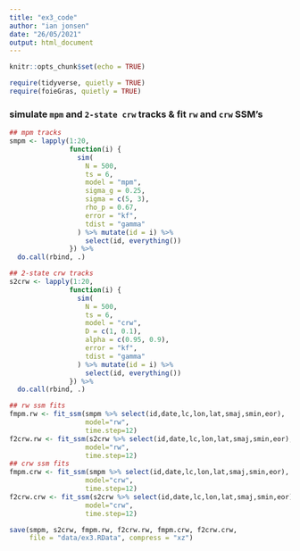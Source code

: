```yaml
---
title: "ex3_code"
author: "ian jonsen"
date: "26/05/2021"
output: html_document
---
```


```r
knitr::opts_chunk$set(echo = TRUE)
```

```r
require(tidyverse, quietly = TRUE)
require(foieGras, quietly = TRUE)
```

### simulate `mpm` and `2-state crw` tracks & fit `rw` and `crw` SSM's
```r
## mpm tracks
smpm <- lapply(1:20,
               function(i) {
                 sim(
                   N = 500,
                   ts = 6,
                   model = "mpm",
                   sigma_g = 0.25,
                   sigma = c(5, 3),
                   rho_p = 0.67,
                   error = "kf",
                   tdist = "gamma"
                 ) %>% mutate(id = i) %>%
                   select(id, everything())
               }) %>%
  do.call(rbind, .)

## 2-state crw tracks
s2crw <- lapply(1:20,
               function(i) {
                 sim(
                   N = 500,
                   ts = 6,
                   model = "crw",
                   D = c(1, 0.1),
                   alpha = c(0.95, 0.9),
                   error = "kf",
                   tdist = "gamma"
                 ) %>% mutate(id = i) %>%
                   select(id, everything())
               }) %>%
  do.call(rbind, .)

## rw ssm fits
fmpm.rw <- fit_ssm(smpm %>% select(id,date,lc,lon,lat,smaj,smin,eor), 
                   model="rw", 
                   time.step=12)
f2crw.rw <- fit_ssm(s2crw %>% select(id,date,lc,lon,lat,smaj,smin,eor), 
                   model="rw", 
                   time.step=12)
## crw ssm fits
fmpm.crw <- fit_ssm(smpm %>% select(id,date,lc,lon,lat,smaj,smin,eor), 
                   model="crw", 
                   time.step=12)
f2crw.crw <- fit_ssm(s2crw %>% select(id,date,lc,lon,lat,smaj,smin,eor), 
                   model="crw", 
                   time.step=12)

save(smpm, s2crw, fmpm.rw, f2crw.rw, fmpm.crw, f2crw.crw, 
     file = "data/ex3.RData", compress = "xz")
```

